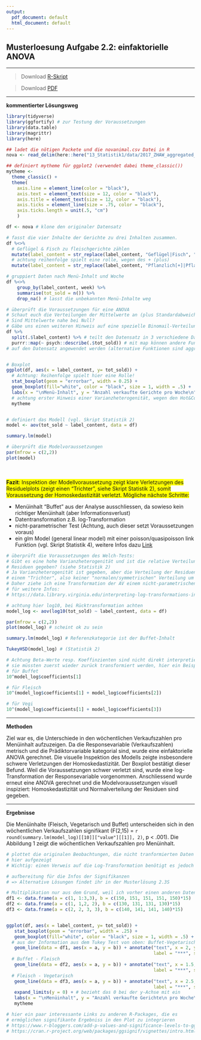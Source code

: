```yaml
---
output:
  pdf_document: default
  html_document: default
---
```

## Musterloesung Aufgabe 2.2: einfaktorielle ANOVA

*****

>Download [R-Skript](14_Statistik2/RFiles/solution_stat2.2.R)

>Download [PDF](14_Statistik2/RFiles/solution_stat2.2.pdf)

*****


**kommentierter Lösungsweg**
```r

library(tidyverse)
library(ggfortify) # zur Testung der Voraussetzungen
library(data.table)
library(magrittr)
library(here)

## ladet die nötigen Packete und die novanimal.csv Datei in R
nova <- read_delim(here::here("13_Statistik1/data/2017_ZHAW_aggregated_menu_sales_NOVANIMAL.csv"), delim = ";")

## definiert mytheme für ggplot2 (verwendet dabei theme_classic())
mytheme <- 
  theme_classic() + 
  theme(
    axis.line = element_line(color = "black"), 
    axis.text = element_text(size = 12, color = "black"), 
    axis.title = element_text(size = 12, color = "black"), 
    axis.ticks = element_line(size = .75, color = "black"), 
    axis.ticks.length = unit(.5, "cm")
    )


```



```r

df <- nova # klone den originaler Datensatz

# fasst die vier Inhalte der Gerichte zu drei Inhalten zusammen.
df %<>%
  # Geflügel & Fisch zu fleischgerichte zählen
  mutate(label_content = str_replace(label_content, "Geflügel|Fisch", "Fleisch")) %>% 
  # achtung reihenfolge spielt eine rolle, wegen des + (plus)
  mutate(label_content = str_replace(label_content, "Pflanzlich[+]|Pflanzlich", "Vegetarisch"))

# gruppiert Daten nach Menü-Inhalt und Woche
df %<>%
    group_by(label_content, week) %>% 
    summarise(tot_sold = n()) %>%
    drop_na() # lasst die unbekannten Menü-Inhalte weg

# überprüft die Voraussetzungen für eine ANOVA
# Schaut euch die Verteilungen der Mittelwerte an (plus Standardabweichungen)
# Sind Mittelwerte nahe bei Null? 
# Gäbe uns einen weiteren Hinweis auf eine spezielle Binomail-Verteilung 
df %>% 
  split(.$label_content) %>% # teilt den Datensatz in 3 verschiedene Datensätze auf
  purrr::map(~ psych::describe(.$tot_sold)) # mit map können andere Funktionen 
# auf den Datensatz angewendet werden (alternative Funktionen sind aggregate oder apply)


# Boxplot
ggplot(df, aes(x = label_content, y= tot_sold)) +
  # Achtung: Reihenfolge spielt hier eine Rolle!
  stat_boxplot(geom = "errorbar", width = 0.25) +
  geom_boxplot(fill="white", color = "black", size = 1, width = .5) +
  labs(x = "\nMenü-Inhalt", y = "Anzahl verkaufte Gerichte pro Woche\n") + 
  # achtung erster Hinweis einer Varianzheterogenität, wegen den Hot&Cold Gerichten
  mytheme 


# definiert das Modell (vgl. Skript Statistik 2)
model <- aov(tot_sold ~ label_content, data = df)

summary.lm(model)

# überprüft die Modelvoraussetzungen
par(mfrow = c(2,2))
plot(model)

```
<br>  
<span style="background-color: #FFFF00">**Fazit**: Inspektion der Modellvoraussetzung zeigt klare Verletzungen des Residuelplots (zeigt einen "Trichter", siehe Skript Statistik 2), somit Voraussetzung der Homoskedastizität verletzt. Mögliche nächste Schritte:

- Menüinhalt "Buffet" aus der Analyse ausschliessen, da sowieso kein richtiger Menüinhalt (aber Informationsverlust)
- Datentransformation z.B. log-Transformation
- nicht-parametrischer Test (Achtung, auch dieser setzt Voraussetzungen voraus)
- ein glm Model (general linear model) mit einer poisson/quasipoisson link Funktion (vgl. Skript Statistik 4), weitere Infos dazu [Link](https://www.ncbi.nlm.nih.gov/pmc/articles/PMC5869353/)</span>
<br>
```r

# überprüft die Voraussetzungen des Welch-Tests:
# Gibt es eine hohe Varianzheterogenität und ist die relative Verteilung der 
# Residuen gegeben? (siehe Statistik 2)
# Ja Varianzheterogenität ist gegeben, aber die Verteilung der Residuen folgt 
# einem "Trichter", also keiner "normalen/symmetrischen" Verteilung um 0
# Daher ziehe ich eine Transformation der AV einem nicht-parametrischen Test vor
# für weitere Infos: 
# https://data.library.virginia.edu/interpreting-log-transformations-in-a-linear-model/

# achtung hier log10, bei Rücktransformation achten
model_log <- aov(log10(tot_sold) ~ label_content, data = df) 

par(mfrow = c(2,2))
plot(model_log) # scheint ok zu sein

summary.lm(model_log) # Referenzkategorie ist der Buffet-Inhalt

TukeyHSD(model_log) # (Statistik 2)

# Achtung Beta-Werte resp. Koeffinzienten sind nicht direkt interpretierbar
# sie müssten zuerst wieder zurück transformiert werden, hier ein Beispiel dafür:
# für Buffet
10^model_log$coefficients[1]

# für Fleisch
10^(model_log$coefficients[1] + model_log$coefficients[2])

# für Vegi
10^(model_log$coefficients[1] + model_log$coefficients[3])
```

******

**Methoden**

Ziel war es, die Unterschiede in den wöchentlichen Verkaufszahlen pro Menüinhalt aufzuzeigen. Da die Responsevariable (Verkaufszahlen) metrisch und die Prädiktorvariable kategorial sind, wurde eine einfaktorielle ANOVA gerechnet. 
Die visuelle Inspektion des Modells zeigte insbesondere schwere Verletzungen der Homoskedastizität. Der Boxplot bestätigt dieser Befund. 
Weil die Voraussetzungen schwer verletzt sind, wurde eine log-Transformation der Responsevariable vorgenommen. Anschliessend wurde erneut eine ANOVA gerechnet und die Modelvoraussetzungen visuell inspiziert: Homoskedastizität und Normalverteilung der Residuen sind gegeben.

******

**Ergebnisse**

Die Menüinhalte (Fleisch, Vegetarisch und Buffet) unterscheiden sich in den wöchentlichen Verkaufszahlen signifikant (F(2,15) = `r round(summary.lm(model_log)[[10]]["value"][[1]], 2)`, p < .001). Die Abbildung 1 zeigt die wöchentlichen Verkaufszahlen pro Menüinhalt.


```r

# plottet die originalen Beobachtungen, die nicht tranformierten Daten werden 
# hier aufgezeigt
# Wichtig: einen Verweis auf die Log-Transformation benötigt es jedoch

# aufbereitung für die Infos der Signifikanzen 
# => Alternative Lösungen findet ihr in der Musterlösung 2.3S

# Multiplikation nur aus dem Grund, weil ich vorher einen anderen Datensatz hatte
df1 <- data.frame(a = c(1, 1:3,3), b = c(150, 151, 151, 151, 150)*15) 
df2 <- data.frame(a = c(1, 1,2, 2), b = c(130, 131, 131, 130)*15)
df3 <- data.frame(a = c(2, 2, 3, 3), b = c(140, 141, 141, 140)*15)


ggplot(df, aes(x = label_content, y= tot_sold)) +
   stat_boxplot(geom = "errorbar", width = .25) +
   geom_boxplot(fill="white", color = "black", size = 1, width = .5) + 
  # aus der Information aus dem Tukey Test von oben: Buffet-Vegetarisch
   geom_line(data = df1, aes(x = a, y = b)) + annotate("text", x = 2, y = 2320, 
                                                       label = "***", size = 8) + 
  # Buffet - Fleisch
   geom_line(data = df2, aes(x = a, y = b)) + annotate("text", x = 1.5, y = 2020, 
                                                       label = "***", size = 8) +
  # Fleisch - Vegetarisch
   geom_line(data = df3, aes(x = a, y = b)) + annotate("text", x = 2.5, y = 2150, 
                                                       label = "***", size = 8)+ 
   expand_limits(y = 0) + # bezieht das 0 bei der y-Achse mit ein
   labs(x = "\nMenüinhalt", y = "Anzahl verkaufte Gerichte\n pro Woche\n") +
   mytheme 

# hier ein paar interessante Links zu anderen R-Packages, die es 
# ermöglichen signifikante Ergebniss in den Plot zu integrieren
# https://www.r-bloggers.com/add-p-values-and-significance-levels-to-ggplots/
# https://cran.r-project.org/web/packages/ggsignif/vignettes/intro.html
  
   
```

